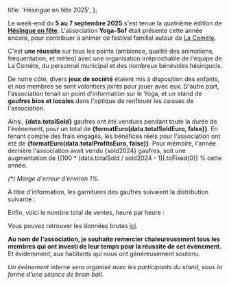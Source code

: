 
  title: 'Hésingue en fête 2025',
};



<p/>

Le week-end du **5 au 7 septembre 2025** s'est tenue la quatrième édition de **[Hésingue en fête](https://www.lacometehesingue.fr/programmation/hesingue-en-fete-1)**. L'association **Yoga-Sof** était présente cette année encore, pour contribuer à animer ce festival familial autour de [La Comète](https://www.lacometehesingue.fr).

<YogaImage src="/images/gaufres-2025.jpg" alt="Stand de gaufres pour Hésingue en fête 2025" />

<p/>

C'est **une réussite** sur tous les points (ambiance, qualité des animations, fréquentation, et météo) avec une organisation irréprochable de l'équipe de La Comète, du personnel municipal et des nombreux bénévoles hésinguois.

De notre côté, divers **jeux de société** étaient mis à disposition des enfants, et nos membres se sont volontiers joints pour jouer avec eux. D'autre part, l'association tenait un point d'information sur le Yoga, et un stand de **gaufres bios et locales** dans l'optique de renflouer les caisses de l'association.

Ainsi, **{data.totalSold}** gaufres ont été vendues pendant toute la durée de l'événement, pour un total de **{formatEuro(data.totalSoldEuro, false)}**. En tenant compte des frais engagés, les bénéfices réels pour l'association ont été de **{formatEuro(data.totalProfitsEuro, false)}**.
Pour mémoire, l'année dernière l'association avait vendu {sold2024} gaufres, soit une augmentation de {(100 * (data.totalSold / sold2024 - 1)).toFixed(0)} % cette année.

<SalesDayTable data={data.days} />

<p/>

_(\*) Marge d'erreur d'environ 1%._

À titre d'information, les garnitures des gaufres suivaient la distribution suivante :

<SalesItemsChart data={data} />

<p/>

Enfin, voici le nombre total de ventes, heure par heure :

<SalesChart data={data.days} />

Vous pouvez retrouver les données brutes [ici](https://github.com/FlorianCassayre/yoga-sof.fr/tree/master/contents/data/gaufres-2025.json).

<YogaImage src="/images/gaufres-2025-alt.jpg" alt="Jeux avec les enfants à Hésingue en fête 2025" />

<p/>

**Au nom de l'association, je souhaite remercier chaleureusement tous les membres qui ont investi de leur temps pour la réussite de cet événement.** Et évidemment, aux habitants qui nous ont généreusement soutenu.

_Un événement interne sera organisé avec les participants du stand, sous la forme d'une séance de brain ball._

